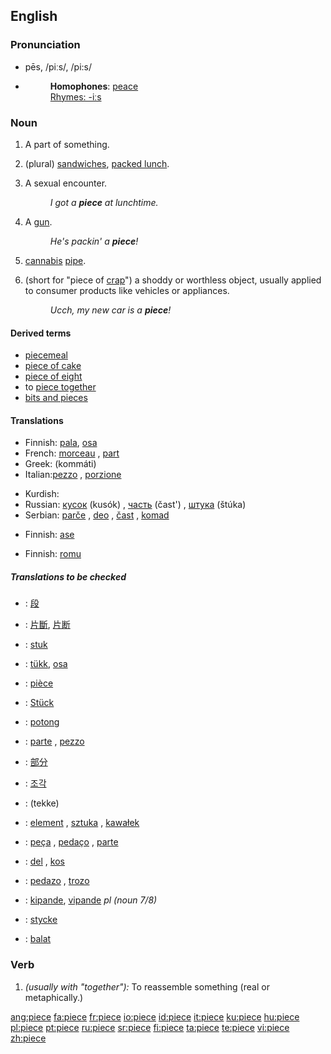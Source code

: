 {{see|pièce}}
==English==

===Pronunciation===
*pēs, /piːs/, /pi:s/
*{{audio|en-us-piece.ogg|Audio (US)}}
*:'''Homophones''': [[peace]]
*:[[Rhymes:English:-iːs|Rhymes: -iːs]]

===Noun===
{{en-noun}}

# A part of something.
# {{context|slang|UK}} (plural) [[sandwich]]es, [[packed lunch]].
# {{context|slang|US}} A sexual encounter.
#:''I got a '''piece''' at lunchtime.''
# {{context|slang|US}} A [[gun]].
#:''He's packin' a '''piece'''!''
# {{context|slang|US}} [[cannabis]] [[pipe]].
# {{context|slang|US}} (short for "piece of [[crap]]") a shoddy or worthless object, usually applied to consumer products like vehicles or appliances.
#:''Ucch, my new car is a '''piece'''!''

====Derived terms====
*[[piecemeal]]
*[[piece of cake]]
*[[piece of eight]]
*to [[piece together]]
*[[bits and pieces]]

====Translations====
{{trans-top|A part of something}}
*Finnish: [[pala]], [[osa]]
*French: [[morceau]] {{m}}, [[part]] {{m}}
*Greek: {{t|el|κομμάτι|n|}} (kommáti)
*Italian:[[pezzo]] {{m}}, [[porzione]] {{m}}
{{trans-mid}}
*Kurdish: {{KUchar|[[پارچه‌]]}}
*Russian: [[кусок]] (kusók) {{m}}, [[часть]] (čast') {{f}}, [[штука]] (štúka) {{f}}
*Serbian: [[parče]] {{n}}, [[deo]] {{m}}, [[čast]] {{f}}, [[komad]] {{m}}
{{trans-bottom}}

{{trans-top|sandwiches, packed lunch}}
{{trans-mid}}
{{trans-bottom}}

{{trans-top|A sexual encounter}}
{{trans-mid}}
{{trans-bottom}}

{{trans-top|A gun}}
*Finnish: [[ase]]
{{trans-mid}}
{{trans-bottom}}

{{trans-top|cannabis pipe}}
{{trans-mid}}
{{trans-bottom}}

{{trans-top|a shoddy or worthless object}}
*Finnish: [[romu]]
{{trans-mid}}
{{trans-bottom}}

=====Translations to be checked=====
{{checktrans}}
{{top}}
*{{ttbc|CJKV Characters}}: [[段]]
*{{ttbc|Chinese}}: [[片斷]], [[片断]]
*{{ttbc|Dutch}}: [[stuk]] {{n}}
*{{ttbc|Estonian}}: [[tükk]], [[osa]]
*{{ttbc|French}}: [[pièce]] {{f}}
*{{ttbc|German}}: [[Stück]] {{n}}
*{{ttbc|Indonesian}}: [[potong]]
*{{ttbc|Italian}}: [[parte]] {{f}}, [[pezzo]] {{m}}
*{{ttbc|Japanese}}: [[部分]]
{{mid}}
*{{ttbc|Korean}}: [[조각]]
*{{ttbc|Persian}}: {{FAchar|[[تکه]]}} (tekke)
*{{ttbc|Polish}}: [[element]] {{m}}, [[sztuka]] {{f}}, [[kawałek]] {{m}}
*{{ttbc|Portuguese}}: [[peça]] {{f}}, [[pedaço]] {{m}}, [[parte]] {{f}}
*{{ttbc|Slovene}}: [[del]] {{m}}, [[kos]] {{m}}
*{{ttbc|Spanish}}: [[pedazo]] {{m}}, [[trozo]] {{m}}
*{{ttbc|Swahili}}: [[kipande]], [[vipande]] ''pl (noun 7/8)''
*{{ttbc|Swedish}}: [[stycke]] {{n}}
*{{ttbc|Volapük}}: [[balat]]
{{bottom}}

===Verb===
{{en-verb|piec|ing}}

# ''(usually with "together"):'' To reassemble something (real or metaphically.)

[[ang:piece]]
[[fa:piece]]
[[fr:piece]]
[[io:piece]]
[[id:piece]]
[[it:piece]]
[[ku:piece]]
[[hu:piece]]
[[pl:piece]]
[[pt:piece]]
[[ru:piece]]
[[sr:piece]]
[[fi:piece]]
[[ta:piece]]
[[te:piece]]
[[vi:piece]]
[[zh:piece]]
